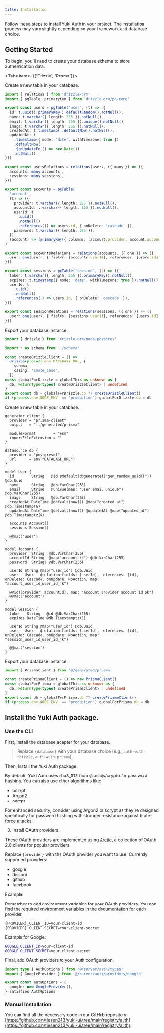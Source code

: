 ```yaml
---
title: Installation
---
```


Follow these steps to install Yuki Auth in your project. The installation process may vary slightly depending on your framework and database choice.

## Getting Started

To begin, you'll need to create your database schema to store authentication data.

<Tabs items={['Drizzle', 'Prisma']}>

<Tab value="Drizzle">

<Steps>

<Step>
Create a new table in your database.

```ts title="server/db/schema.ts"
import { relations } from 'drizzle-orm'
import { pgTable, primaryKey } from 'drizzle-orm/pg-core'

export const users = pgTable('user', (t) => ({
  id: t.uuid().primaryKey().defaultRandom().notNull(),
  name: t.varchar({ length: 255 }).notNull(),
  email: t.varchar({ length: 255 }).unique().notNull(),
  image: t.varchar({ length: 255 }).notNull(),
  createdAt: t.timestamp().defaultNow().notNull(),
  updatedAt: t
    .timestamp({ mode: 'date', withTimezone: true })
    .defaultNow()
    .$onUpdateFn(() => new Date())
    .notNull(),
}))

export const usersRelations = relations(users, ({ many }) => ({
  accounts: many(accounts),
  sessions: many(sessions),
}))

export const accounts = pgTable(
  'account',
  (t) => ({
    provider: t.varchar({ length: 255 }).notNull(),
    accountId: t.varchar({ length: 255 }).notNull(),
    userId: t
      .uuid()
      .notNull()
      .references(() => users.id, { onDelete: 'cascade' }),
    password: t.varchar({ length: 255 }),
  }),
  (account) => [primaryKey({ columns: [account.provider, account.accountId] })],
)

export const accountsRelations = relations(accounts, ({ one }) => ({
  user: one(users, { fields: [accounts.userId], references: [users.id] }),
}))

export const sessions = pgTable('session', (t) => ({
  token: t.varchar({ length: 255 }).primaryKey().notNull(),
  expires: t.timestamp({ mode: 'date', withTimezone: true }).notNull(),
  userId: t
    .uuid()
    .notNull()
    .references(() => users.id, { onDelete: 'cascade' }),
}))

export const sessionRelations = relations(sessions, ({ one }) => ({
  user: one(users, { fields: [sessions.userId], references: [users.id] }),
}))
```

</Step>

<Step>
Export your database instance.

```ts title="server/db/index.ts"
import { drizzle } from 'drizzle-orm/node-postgres'

import * as schema from './schema'

const createDrizzleClient = () =>
  drizzle(process.env.DATABASE_URL, {
    schema,
    casing: 'snake_case',
  })
const globalForDrizzle = globalThis as unknown as {
  db: ReturnType<typeof createDrizzleClient> | undefined
}
export const db = globalForDrizzle.db ?? createDrizzleClient()
if (process.env.NODE_ENV !== 'production') globalForDrizzle.db = db
```

</Step>

</Steps>

</Tab>

<Tab value="Prisma">

<Steps>

<Step>
Create a new table in your database.

```prisma title="prisma/schema.prisma"
generator client {
  provider = "prisma-client"
  output   = "../generated/prisma"

  moduleFormat        = "esm"
  importFileExtension = ""
}

datasource db {
  provider = "postgresql"
  url      = env("DATABASE_URL")
}

model User {
  id        String   @id @default(dbgenerated("gen_random_uuid()")) @db.Uuid
  name      String   @db.VarChar(255)
  email     String   @unique(map: "user_email_unique") @db.VarChar(255)
  image     String   @db.VarChar(255)
  createdAt DateTime @default(now()) @map("created_at") @db.Timestamp(6)
  updatedAt DateTime @default(now()) @updatedAt @map("updated_at") @db.Timestamptz(6)

  accounts Account[]
  sessions Session[]

  @@map("user")
}

model Account {
  provider  String  @db.VarChar(255)
  accountId String  @map("account_id") @db.VarChar(255)
  password  String? @db.VarChar(255)

  userId String @map("user_id") @db.Uuid
  user   User   @relation(fields: [userId], references: [id], onDelete: Cascade, onUpdate: NoAction, map: "account_user_id_user_id_fk")

  @@id([provider, accountId], map: "account_provider_account_id_pk")
  @@map("account")
}

model Session {
  token   String   @id @db.VarChar(255)
  expires DateTime @db.Timestamptz(6)

  userId String @map("user_id") @db.Uuid
  user   User   @relation(fields: [userId], references: [id], onDelete: Cascade, onUpdate: NoAction, map: "session_user_id_user_id_fk")

  @@map("session")
}
```

</Step>

<Step>
Export your database instance.

```ts title="server/db.ts"
import { PrismaClient } from '@/generated/prisma'

const createPrismaClient = () => new PrismaClient()
const globalForPrisma = globalThis as unknown as {
  db: ReturnType<typeof createPrismaClient> | undefined
}
export const db = globalForPrisma.db ?? createPrismaClient()
if (process.env.NODE_ENV !== 'production') globalForPrisma.db = db
```

</Step>

</Steps>

</Tab>

</Tabs>

## Install the Yuki Auth package.

### Use the CLI

First, install the database adapter for your database.

<InstallComponent name="auth-with-{database}" />

> Replace `{database}` with your database choice (e.g., `auth-with-drizzle`, `auth-with-prisma`).

Then, Install the Yuki Auth package.

<InstallComponent name="auth" />

<Callout>

By default, Yuki Auth uses sha3_512 from @oslojs/crypto for password hashing. You can also use other algorithms like:

- bcrypt
- Argon2
- scrypt

For enhanced security, consider using Argon2 or scrypt as they're designed specifically for password hashing with stronger resistance against brute-force attacks.

</Callout>

3. Install OAuth providers.

These OAuth providers are implemented using [Arctic](https://arcticjs.dev/), a collection of OAuth 2.0 clients for popular providers.

<InstallComponent name="auth-{provider}" />

Replace `{provider}` with the OAuth provider you want to use. Currently supported providers:

- google
- discord
- github
- facebook

Example:

<InstallComponent name="auth-google" />

<Callout>
Remember to add environment variables for your OAuth providers. You can find the required environment variables in the documentation for each provider.

```bash
{PROVIDER}_CLIENT_ID=your-client-id
{PROVIDER}_CLIENT_SECRET=your-client-secret
```

Example for Google:

```bash
GOOGLE_CLIENT_ID=your-client-id
GOOGLE_CLIENT_SECRET=your-client-secret
```

</Callout>

Final, add OAuth providers to your Auth configuration.

```ts title="server/auth/config.ts"
import type { AuthOptions } from '@/server/auth/types'
import { GoogleProvider } from '@/server/auth/providers/google'

export const authOptions = {
  google: new GoogleProvider(),
} satisfies AuthOptions
```

### Manual Installation

You can find all the necessary code in our GitHub repository: [https://github.com/tiesen243/yuki-ui/tree/main/registry/auth](https://github.com/tiesen243/yuki-ui/tree/main/registry/auth).
